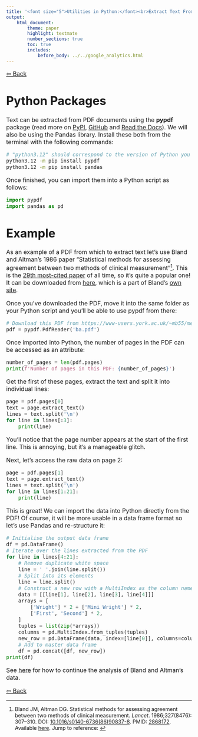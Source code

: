 ```yaml
---
title: '<font size="5">Utilities in Python:</font><br>Extract Text From PDFs'
output:
    html_document:
        theme: paper
        highlight: textmate
        number_sections: true
        toc: true
        includes:
            before_body: ../../google_analytics.html
---
```


<font size="3">

[⇦ Back](../../python.html)

Python Packages
===============
Text can be extracted from PDF documents using the **pypdf** package (read more on [PyPI](https://pypi.org/project/pypdf/), [GitHub](https://github.com/py-pdf/pypdf) and [Read the Docs](https://pypdf.readthedocs.io/en/latest/)). We will also be using the Pandas library. Install these both from the terminal with the following commands:

```bash
# "python3.12" should correspond to the version of Python you are using
python3.12 -m pip install pypdf
python3.12 -m pip install pandas
```

Once finished, you can import them into a Python script as follows:

```python
import pypdf
import pandas as pd
```

Example
=======
As an example of a PDF from which to extract text let's use Bland and Altman's 1986 paper "Statistical methods for assessing agreement between two methods of clinical measurement"[^1]. This is the [29th most-cited paper](https://www.nature.com/news/the-top-100-papers-1.16224) of all time, so it's quite a popular one! It can be downloaded from [here](https://www-users.york.ac.uk/~mb55/meas/ba.pdf), which is a part of Bland's [own site](https://www-users.york.ac.uk/~mb55/index.html).

[^1]: Bland JM, Altman DG. Statistical methods for assessing agreement between two methods of clinical measurement. *Lancet*. 1986;327(8476): 307–310. DOI: [10.1016/s0140-6736(86)90837-8](https://doi.org/10.1016/s0140-6736(86)90837-8). PMID: [2868172](https://pubmed.ncbi.nlm.nih.gov/2868172). Available [here](https://www-users.york.ac.uk/~mb55/meas/ba.pdf). Jump to reference:&nbsp;

Once you've downloaded the PDF, move it into the same folder as your Python script and you'll be able to use pypdf from there:

```python
# Download this PDF from https://www-users.york.ac.uk/~mb55/meas/ba.pdf
pdf = pypdf.PdfReader('ba.pdf')
```

Once imported into Python, the number of pages in the PDF can be accessed as an attribute:

```python
number_of_pages = len(pdf.pages)
print(f'Number of pages in this PDF: {number_of_pages}')
```

Get the first of these pages, extract the text and split it into individual lines:

```python
page = pdf.pages[0]
text = page.extract_text()
lines = text.split('\n')
for line in lines[:3]:
    print(line)
```

You'll notice that the page number appears at the start of the first line. This is annoying, but it's a manageable glitch.

Next, let's access the raw data on page 2:

```python
page = pdf.pages[1]
text = page.extract_text()
lines = text.split('\n')
for line in lines[1:21]:
    print(line)
```

This is great! We can import the data into Python directly from the PDF! Of course, it will be more usable in a data frame format so let's use Pandas and re-structure it:

```python
# Initialise the output data frame
df = pd.DataFrame()
# Iterate over the lines extracted from the PDF
for line in lines[4:21]:
    # Remove duplicate white space
    line = ' '.join(line.split())
    # Split into its elements
    line = line.split()
    # Construct a new row with a MultiIndex as the column names
    data = [[line[1], line[2], line[3], line[4]]]
    arrays = [
        ['Wright'] * 2 + ['Mini Wright'] * 2,
        ['First', 'Second'] * 2,
    ]
    tuples = list(zip(*arrays))
    columns = pd.MultiIndex.from_tuples(tuples)
    new_row = pd.DataFrame(data, index=[line[0]], columns=columns)
    # Add to master data frame
    df = pd.concat([df, new_row])
print(df)
```

See [here](../statistics/agreement/bland_altman.html) for how to continue the analysis of Bland and Altman's data.

[⇦ Back](../../python.html)

</font>
